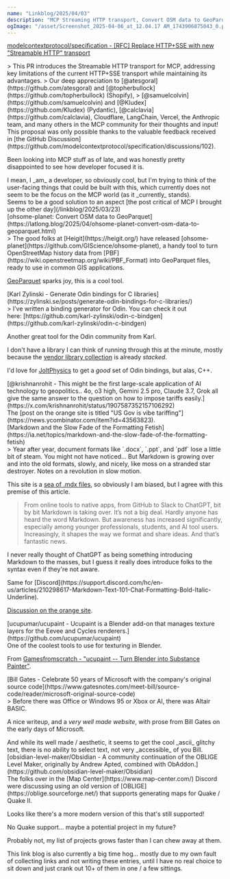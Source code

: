 ```yaml
---
name: "Linkblog/2025/04/03"
description: "MCP Streaming HTTP transport, Convert OSM data to GeoParquet, Generate Odin bindings for C libs, US Gov is vibe tariffing, Markdown and the Slow Fade of the Formatting Fetish, ucupaint Blender texturing, Bill Gates on Altair BASIC, Obsidian level maker."
ogImage: "/asset/Screenshot_2025-04-06_at_12.04.17 AM_1743906875043_0.png"
---
```


[modelcontextprotocol/specification - [RFC] Replace HTTP+SSE with new "Streamable HTTP" transport](https://github.com/modelcontextprotocol/specification/pull/206)

<div class="ml-[2rem] mb-8">
> This PR introduces the Streamable HTTP transport for MCP, addressing key limitations of the current HTTP+SSE transport while maintaining its advantages.
> Our deep appreciation to [@atesgoral](https://github.com/atesgoral) and [@topherbullock](https://github.com/topherbullock) (Shopify),
> [@samuelcolvin](https://github.com/samuelcolvin) and [@Kludex](https://github.com/Kludex) (Pydantic), [@calclavia](https://github.com/calclavia), Cloudflare, LangChain, Vercel, the Anthropic team, and many others in the MCP community for their thoughts and input! This proposal was only possible thanks to the valuable feedback received in [the GitHub Discussion](https://github.com/modelcontextprotocol/specification/discussions/102).

Been looking into MCP stuff as of late, and was honestly pretty disappointed to see how developer focused it is.

<div class="ml-[2rem] mb-8">
I mean, I _am_ a developer, so obviously cool, but I'm trying to think of the user-facing things that could be built with this, which currently does not seem to be the focus on the MCP world (as it _currently_ stands).

</div>
Seems to be a good solution to an aspect [the post critical of MCP I brought up the other day](/linkblog/2025/03/23)

</div>
[ohsome-planet: Convert OSM data to GeoParquet](https://latlong.blog/2025/04/ohsome-planet-convert-osm-data-to-geoparquet.html)

<div class="ml-[2rem] mb-8">
> The good folks at [Heigit](https://heigit.org/) have released [ohsome-planet](https://github.com/GIScience/ohsome-planet), a handy tool to turn OpenStreetMap history data from [PBF](https://wiki.openstreetmap.org/wiki/PBF_Format) into GeoParquet files, ready to use in common GIS applications.

[GeoParquet](https://geoparquet.org/) sparks joy, this is a cool tool.

</div>
[Karl Zylinski - Generate Odin bindings for C libraries](https://zylinski.se/posts/generate-odin-bindings-for-c-libraries/)

<div class="ml-[2rem] mb-8">
> I’ve written a binding generator for Odin. You can check it out here: [https://github.com/karl-zylinski/odin-c-bindgen](https://github.com/karl-zylinski/odin-c-bindgen)

Another great tool for the Odin community from Karl.

I don't have a library I can think of running through this at the minute, mostly because the [vendor library collection](https://pkg.odin-lang.org/vendor/) is already _stacked_.

I'd love for [JoltPhysics](https://github.com/jrouwe/JoltPhysics) to get a _good_ set of Odin bindings, but alas, C++.

</div>
[@krishnanrohit - This might be the first large-scale application of AI technology to geopolitics.. 4o, o3 high, Gemini 2.5 pro, Claude 3.7, Grok all give the same answer to the question on how to impose tariffs easily.](https://x.com/krishnanrohit/status/1907587352157106292)

<div class="ml-[2rem] mb-8">
The [post on the orange site is titled "US Gov is vibe tariffing"](https://news.ycombinator.com/item?id=43563823).

</div>
[Markdown and the Slow Fade of the Formatting Fetish](https://ia.net/topics/markdown-and-the-slow-fade-of-the-formatting-fetish)

<div class="ml-[2rem] mb-8">
> Year after year, document formats like `.docx`, `.ppt`, and `pdf` lose a little bit of steam. You might not have noticed… But Markdown is growing over and into the old formats, slowly, and nicely, like moss on a stranded star destroyer. Notes on a revolution in slow motion.

This site is a [sea of .mdx files](https://github.com/jackharrhy/jackharrhy.com/tree/61de7f762294b77f8fc788314c3cd8b2b4514001/site/src/data/garden), so obviously I am biased, but I agree with this premise of this article.

> From online tools to native apps, from GitHub to Slack to ChatGPT, bit by bit Markdown is taking over. It’s not a big deal. Hardly anyone has heard the word Markdown. But awareness has increased significantly, especially among younger professionals, students, and AI tool users. Increasingly, it shapes the way we format and share ideas. And that’s fantastic news.

I never really thought of ChatGPT as being something introducing Markdown to the masses, but I guess it really does introduce folks to the syntax even if they're not aware.

<div class="ml-[2rem] mb-8">
Same for [Discord](https://support.discord.com/hc/en-us/articles/210298617-Markdown-Text-101-Chat-Formatting-Bold-Italic-Underline).

</div>
<div class="w-full h-4"></div>

[Discussion on the orange site](https://news.ycombinator.com/item?id=43563349).

</div>
[ucupumar/ucupaint - Ucupaint is a Blender add-on that manages texture layers for the Eevee and Cycles renderers.](https://github.com/ucupumar/ucupaint)

<div class="ml-[2rem] mb-8">
One of the coolest tools to use for texturing in Blender.

From [Gamesfromscratch - "ucupaint -- Turn Blender into Substance Painter"](https://www.youtube.com/watch?v=QqgtOox4_BA).

</div>
[Bill Gates - Celebrate 50 years of Microsoft with the company's original source code](https://www.gatesnotes.com/meet-bill/source-code/reader/microsoft-original-source-code)

<div class="ml-[2rem] mb-8">
> Before there was Office or Windows 95 or Xbox or AI, there was Altair BASIC.

A nice writeup, and a _very well made website_, with prose from Bill Gates on the early days of Microsoft.

<div class="ml-[2rem] mb-8">
And while its well made / aesthetic, it seems to get the cool _ascii_ glitchy text, there is no ability to select text, not very _accessible_ of you Bill.

</div>
</div>
[obsidian-level-maker/Obsidian - A community continuation of the OBLIGE Level Maker, originally by Andrew Apted, combined with ObAddon.](https://github.com/obsidian-level-maker/Obsidian)

<div class="ml-[2rem] mb-8">
The folks over in the [Map Center](https://www.map-center.com/) Discord were discussing using an old version of [OBLIGE](https://oblige.sourceforge.net/) that supports generating maps for Quake / Quake II.

Looks like there's a more modern version of this that's still supported!

No Quake support... maybe a potential project in my future?

<div class="ml-[2rem] mb-8">
Probably not, my list of projects grows faster than I can chew away at them.

This link blog is also currently a big time hog... mostly due to my own fault of collecting links and not writing these entries, until I have no real choice to sit down and just crank out 10+ of them in one / a few sittings.

</div>
</div>
